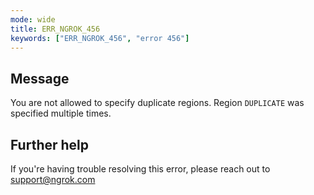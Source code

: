 ```yaml
---
mode: wide
title: ERR_NGROK_456
keywords: ["ERR_NGROK_456", "error 456"]
---
```


## Message

You are not allowed to specify duplicate regions. Region `DUPLICATE` was specified multiple times.

## Further help

If you're having trouble resolving this error, please reach out to [support@ngrok.com](mailto:support@ngrok.com?subject=Help%20with%20ERR_NGROK_456)
